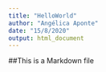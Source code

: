 ---
title: "HelloWorld"
author: "Angélica Aponte"
date: "15/8/2020"
output: html_document
---

##This is a Markdown file